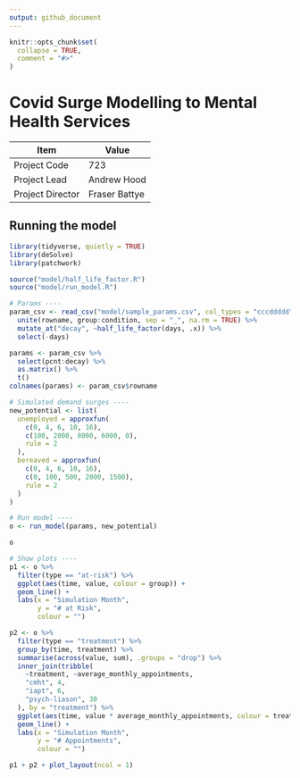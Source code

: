 ```yaml
---
output: github_document
---
```


<!-- README.md is generated from README.Rmd. Please edit that file -->

```r
knitr::opts_chunk$set(
  collapse = TRUE,
  comment = "#>"
)
```

# Covid Surge Modelling to Mental Health Services

<!-- badges: start -->
<!-- badges: end -->

| Item             | Value          |
|------------------|----------------|
| Project Code     | 723            |
| Project Lead     | Andrew Hood    |
| Project Director | Fraser Battye  |

## Running the model

```r
library(tidyverse, quietly = TRUE)
library(deSolve)
library(patchwork)

source("model/half_life_factor.R")
source("model/run_model.R")

# Params ----
param_csv <- read_csv("model/sample_params.csv", col_types = "cccddddd") %>%
  unite(rowname, group:condition, sep = "_", na.rm = TRUE) %>%
  mutate_at("decay", ~half_life_factor(days, .x)) %>%
  select(-days)

params <- param_csv %>%
  select(pcnt:decay) %>%
  as.matrix() %>%
  t()
colnames(params) <- param_csv$rowname

# Simulated demand surges ----
new_potential <- list(
  unemployed = approxfun(
    c(0, 4, 6, 10, 16),
    c(100, 2000, 8000, 6000, 0),
    rule = 2
  ),
  bereaved = approxfun(
    c(0, 4, 6, 10, 16),
    c(0, 100, 500, 2000, 1500),
    rule = 2
  )
)

# Run model ----
o <- run_model(params, new_potential)

o
```

```r
# Show plots ----
p1 <- o %>%
  filter(type == "at-risk") %>%
  ggplot(aes(time, value, colour = group)) +
  geom_line() +
  labs(x = "Simulation Month",
       y = "# at Risk",
       colour = "")

p2 <- o %>%
  filter(type == "treatment") %>%
  group_by(time, treatment) %>%
  summarise(across(value, sum), .groups = "drop") %>%
  inner_join(tribble(
    ~treatment, ~average_monthly_appointments,
    "cmht", 4,
    "iapt", 6,
    "psych-liason", 30
  ), by = "treatment") %>%
  ggplot(aes(time, value * average_monthly_appointments, colour = treatment)) +
  geom_line() +
  labs(x = "Simulation Month",
       y = "# Appointments",
       colour = "")

p1 + p2 + plot_layout(ncol = 1)
```
